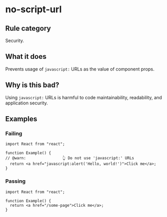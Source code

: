 # no-script-url

## Rule category

Security.

## What it does

Prevents usage of `javascript:` URLs as the value of component props.

## Why is this bad?

Using `javascript:` URLs is harmful to code maintainability, readability, and application security.

## Examples

### Failing

```tsx twoslash
import React from "react";

function Example() {
// @warn:                👆 Do not use 'javascript:' URLs
  return <a href="javascript:alert('Hello, world!')">Click me</a>;
}
```

### Passing

```tsx twoslash
import React from "react";

function Example() {
  return <a href="/some-page">Click me</a>;
}
```
